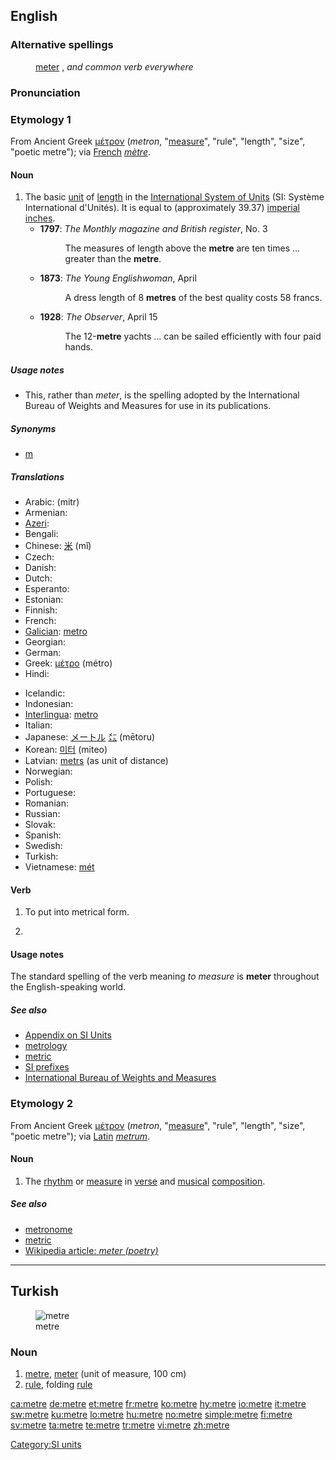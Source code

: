 {{also|mètre}}
==English==
{{wikipedia}}

===Alternative spellings===
: [[meter]] {{italbrac|chiefly U.S.}}, ''and common verb everywhere''

===Pronunciation===
: {{IPA|/ˈmiːtə(r)/}}
: {{SAMPA|/"mi:t@(r)/}}

===Etymology 1===
From Ancient Greek [[μέτρον]] (''metron'', "[[measure]]", "rule", "length", "size", "poetic metre"); via [[French]] ''[[mètre]]''.

====Noun====
{{en-noun}} {{British|Canadian}}

# The basic [[unit]] of [[length]] in the [[International System of Units]] (SI: Système International d'Unités). It is  equal to {{frac|39|47|127}} (approximately 39.37) [[imperial system|imperial]] [[inch]]es.
#* '''1797''': ''The Monthly magazine and British register'', No. 3
#*: The measures of length above the '''metre''' are ten times ... greater than the '''metre'''.
#* '''1873''': ''The Young Englishwoman'', April
#*: A dress length of 8 '''metres''' of the best quality costs 58 francs.
#* '''1928''': ''The Observer'', April 15
#*: The 12-'''metre''' yachts ... can be sailed efficiently with four paid hands.

=====Usage notes=====
* This, rather than ''meter'', is the spelling adopted by the International Bureau of Weights and Measures for use in its publications.

=====Synonyms=====
* [[m]]

=====Translations=====
{{trans-top|unit of length}}
* Arabic: {{Arab|[[متر]]}} (mitr) {{m}}
* Armenian: {{t+|hy|մետր|tr=metr|sc=Armn|xs=Armenian}}
* [[Azeri]]: {{t+|az|metr|xs=Azeri}}
* Bengali: {{t|bn|মিটার|tr=miṭāra|sc=Beng|xs=Bengali}}
* Chinese: [[米]] (mǐ)
* Czech: {{t+|cs|metr|m}}
* Danish: {{t-|da|meter|c}}
* Dutch: {{t+|nl|meter|m}}
* Esperanto: {{t-|eo|metro|xs=Esperanto}}
* Estonian: {{t-|et|meeter}}
* Finnish: {{t+|fi|metri}}
* French: {{t+|fr|mètre|m}}
* [[Galician]]: [[metro]] {{m}}
* Georgian: {{t-|ka|მეტრი|tr=metri|xs=Georgian}}
* German: {{t+|de|Meter|m}}
* Greek: [[μέτρο]] (métro) {{n}}
* Hindi: {{t|hi|मीटर|tr=mīṭara|sc=Deva|xs=Hindi}}
{{trans-mid}}
* Icelandic: {{t+|is|metri|tr=meter}}
* Indonesian: {{t+|id|meter|xs=Indonesian}}
* [[Interlingua]]: [[metro]]
* Italian: {{t+|it|metro|m}}
* Japanese: [[メートル]] [[㍍]] (mētoru)
* Korean: [[미터]] (miteo)
* Latvian: [[metrs]] {{m}} (as unit of distance)
* Norwegian: {{t+|no|meter|m}}
* Polish: {{t+|pl|metr|m}}
* Portuguese: {{t+|pt|metro|m}}
* Romanian: {{t+|ro|metru|m}}
* Russian: {{t+|ru|метр|m|tr=metr|sc=Cyrl}}
* Slovak: {{t-|sk|meter|m}}
* Spanish: {{t+|es|metro|m}}
* Swedish: {{t+|sv|meter}}
* Turkish: {{t+|tr|metre}}
* Vietnamese: [[mét]]
{{trans-bottom}}

====Verb====
{{en-verb|metr|ed}}

# {{poetry}} {{music}} To put into metrical form.
# {{rare}} {{British}} {{alternative spelling of|[[meter]]}}

====Usage notes====
The standard spelling of the verb meaning ''to measure'' is '''meter''' throughout the English-speaking world.

=====See also=====
{{rfc-level|See also at L4+ not in L3 POS section|lang=en}}
* [[Appendix:SI_units|Appendix on SI Units]]
* [[metrology]]
* [[metric]]
* [http://www1.bipm.org/en/si/prefixes.html SI prefixes]
* [http://www1.bipm.org/en/si/base_units/metre.html International Bureau of Weights and Measures]

===Etymology 2===
From Ancient Greek [[μέτρον]] (''metron'', "[[measure]]", "rule", "length", "size", "poetic metre"); via [[Latin]] ''[[metrum]]''.

====Noun====
{{en-noun}} {{British|Canadian}}

# The [[rhythm]] or [[measure]] in [[verse]] and [[musical]] [[composition]].

=====See also=====
* [[metronome]]
* [[metric]]
* [[w:meter (poetry)|Wikipedia article: ''meter (poetry)'']]

[[Category:SI units]]

----

==Turkish==
[[Image:Metre pliant 500px.png|thumb|metre]]

===Noun===
{{infl|tr|noun|head=metre}}

# [[metre]], [[meter]] (unit of measure, 100 cm)
# [[rule]], folding [[rule]]

[[ca:metre]]
[[de:metre]]
[[et:metre]]
[[fr:metre]]
[[ko:metre]]
[[hy:metre]]
[[io:metre]]
[[it:metre]]
[[sw:metre]]
[[ku:metre]]
[[lo:metre]]
[[hu:metre]]
[[no:metre]]
[[simple:metre]]
[[fi:metre]]
[[sv:metre]]
[[ta:metre]]
[[te:metre]]
[[tr:metre]]
[[vi:metre]]
[[zh:metre]]